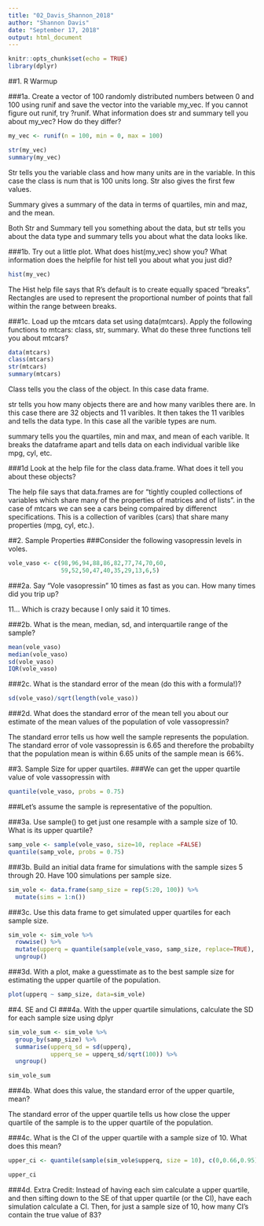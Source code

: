 ```yaml
---
title: "02_Davis_Shannon_2018"
author: "Shannon Davis"
date: "September 17, 2018"
output: html_document
---
```


```r
knitr::opts_chunk$set(echo = TRUE)
library(dplyr)
```

##1. R Warmup

###1a. Create a vector of 100 randomly distributed  numbers between 0 and 100 using runif and save the vector into the variable my_vec. If you cannot figure out runif, try ?runif. What information does str and summary tell you about my_vec? How do they differ?

```r
my_vec <- runif(n = 100, min = 0, max = 100)

str(my_vec)
summary(my_vec)
```

Str tells you the variable class and how many units are in the variable. In this case the class is num that is 100 units long. Str also gives the first few values.  

Summary gives a summary of the data in terms of quartiles, min and maz, and the mean.

Both Str and Summary tell you something about the data, but str tells you about the data type and summary tells you about what the data looks like. 



###1b. Try out a little plot. What does hist(my_vec) show you? What information does the helpfile for hist tell you about what you just did?

```R
hist(my_vec)
```

The Hist help file says that R's default is to create equally spaced "breaks". Rectangles are used to represent the proportional number of points that fall within the range between breaks. 
 
###1c. Load up the mtcars data set using data(mtcars). Apply the following functions to mtcars: class, str, summary. What do these three functions tell you about mtcars?

``` R
data(mtcars)
class(mtcars)
str(mtcars)
summary(mtcars)

```

Class tells you the class of the object. In this case data frame. 

str tells you how many objects there are and how many varibles there are. In this case there are 32 objects and 11 varibles. It then takes the 11 varibles and tells the data type. In this case all the varible types are num.

summary tells you the quartiles, min and max, and mean of each varible. It breaks the dataframe apart and tells data on each individual varible like mpg, cyl, etc. 


  
###1d Look at the help file for the class data.frame. What does it tell you about these objects?

The help file says that data.frames are for "tightly coupled collections of variables which share many of the properties of matrices and of lists". in the case of mtcars we can see a cars being compaired by differenct specifications. This is a collection of varibles (cars) that share many properties (mpg, cyl, etc.). 
 
##2. Sample Properties
###Consider the following vasopressin levels in voles.

```R
vole_vaso <- c(98,96,94,88,86,82,77,74,70,60,
               59,52,50,47,40,35,29,13,6,5)

```
               
###2a. Say "Vole vasopressin" 10 times as fast as you can. How many times did you trip up?

11... Which is crazy because I only said it 10 times. 
  
###2b. What is the mean, median, sd, and interquartile range of the sample?

```R

mean(vole_vaso)
median(vole_vaso)
sd(vole_vaso)
IQR(vole_vaso)

```
  
 
###2c. What is the standard error of the mean (do this with a formula!)?

```R

sd(vole_vaso)/sqrt(length(vole_vaso))

```
 
###2d. What does the standard error of the mean tell you about our estimate of the mean values of the population of vole vassopressin?

The standard error tells us how well the sample represents the population. The standard error of vole vassopressin is 6.65 and therefore the probabilty that the population mean is within 6.65 units of the sample mean is 66%.
  
##3. Sample Size for upper quartiles.
###We can get the upper quartile value of vole vassopressin with

``` R
quantile(vole_vaso, probs = 0.75)
```
###Let's assume the sample is representative of the popultion.

###3a. Use sample() to get just one resample with a sample size of 10. What is its upper quartile?

```R
samp_vole <- sample(vole_vaso, size=10, replace =FALSE)
quantile(samp_vole, probs = 0.75)
```
  
###3b. Build an initial data frame for simulations with the sample sizes 5 through 20. Have 100 simulations per sample size.
```R
sim_vole <- data.frame(samp_size = rep(5:20, 100)) %>%
  mutate(sims = 1:n())
```
###3c. Use this data frame to get simulated upper quartiles for each sample size.
```R
sim_vole <- sim_vole %>%
  rowwise() %>%
  mutate(upperq = quantile(sample(vole_vaso, samp_size, replace=TRUE), probs=0.75)) %>%
  ungroup()
```

###3d. With a plot, make a guesstimate as to the best sample size for estimating the upper quartile of the population.

```R
plot(upperq ~ samp_size, data=sim_vole)
```

##4. SE and CI
###4a. With the upper quartile simulations, calculate the SD for each sample size using dplyr

```R
sim_vole_sum <- sim_vole %>%
  group_by(samp_size) %>%
  summarise(upperq_sd = sd(upperq),
            upperq_se = upperq_sd/sqrt(100)) %>%
  ungroup()

sim_vole_sum
```

###4b. What does this value, the standard error of the upper quartile, mean?

The standard error of the upper quartile tells us how close the upper quartile of the sample is to the upper quartile of the population. 
  
###4c. What is the CI of the upper quartile with a sample size of 10. What does this mean?

```R
upper_ci <- quantile(sample(sim_vole$upperq, size = 10), c(0,0.66,0.95))

upper_ci
```
  
###4d. Extra Credit: Instead of having each sim calculate a upper quartile, and then sifting down to the SE of that upper quartile (or the CI), have each simulation calculate a CI. Then, for just a sample size of 10, how many CI's contain the true value of 83?